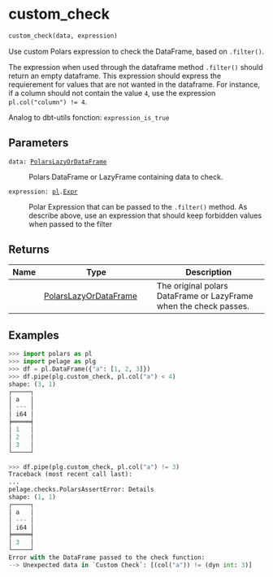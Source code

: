 # custom_check { #pelage.custom_check }

```python
custom_check(data, expression)
```

Use custom Polars expression to check the DataFrame, based on `.filter()`.

The expression when used through the dataframe method `.filter()` should return an
empty dataframe.
This expression should express the requierement for values that are not wanted
in the dataframe. For instance, if a column should not contain the value `4`,
use the expression `pl.col("column") != 4`.

Analog to dbt-utils fonction: `expression_is_true`

## Parameters {.doc-section .doc-section-parameters}

<code><span class="parameter-name">data</span><span class="parameter-annotation-sep">:</span> <span class="parameter-annotation">[PolarsLazyOrDataFrame](`pelage.types.PolarsLazyOrDataFrame`)</span></code>

:   Polars DataFrame or LazyFrame containing data to check.

<code><span class="parameter-name">expression</span><span class="parameter-annotation-sep">:</span> <span class="parameter-annotation">[pl](`polars`).[Expr](`polars.Expr`)</span></code>

:   Polar Expression that can be passed to the `.filter()` method. As describe
    above, use an expression that should keep forbidden values when passed to the
    filter

## Returns {.doc-section .doc-section-returns}

| Name   | Type                                                          | Description                                                       |
|--------|---------------------------------------------------------------|-------------------------------------------------------------------|
|        | [PolarsLazyOrDataFrame](`pelage.types.PolarsLazyOrDataFrame`) | The original polars DataFrame or LazyFrame when the check passes. |

## Examples {.doc-section .doc-section-examples}

```python
>>> import polars as pl
>>> import pelage as plg
>>> df = pl.DataFrame({"a": [1, 2, 3]})
>>> df.pipe(plg.custom_check, pl.col("a") < 4)
shape: (3, 1)
┌─────┐
│ a   │
│ --- │
│ i64 │
╞═════╡
│ 1   │
│ 2   │
│ 3   │
└─────┘
```

```python
>>> df.pipe(plg.custom_check, pl.col("a") != 3)
Traceback (most recent call last):
...
pelage.checks.PolarsAssertError: Details
shape: (1, 1)
┌─────┐
│ a   │
│ --- │
│ i64 │
╞═════╡
│ 3   │
└─────┘
Error with the DataFrame passed to the check function:
--> Unexpected data in `Custom Check`: [(col("a")) != (dyn int: 3)]
```
